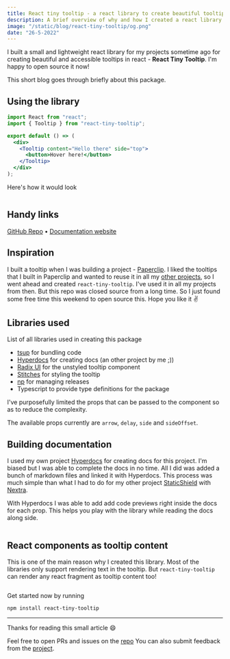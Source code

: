 ```yaml
---
title: React tiny tooltip - a react library to create beautiful tooltips
description: A brief overview of why and how I created a react library to simplify building tooltips
image: "/static/blog/react-tiny-tooltip/og.png"
date: "26-5-2022"
---
```


I built a small and lightweight react library for my projects sometime ago for creating beautiful and accessible tooltips in react - **React
Tiny Tooltip**. I'm happy to open source it now!

This short blog goes through briefly about this package.

## Using the library

```jsx
import React from "react";
import { Tooltip } from "react-tiny-tooltip";

export default () => (
  <div>
    <Tooltip content="Hello there" side="top">
      <button>Hover here!</button>
    </Tooltip>
  </div>
);
```

Here's how it would look

<img s="/static/blog/react-tiny-tooltip/tooltip.png" a="tooltip" d="645x360" />

## Handy links

[GitHub Repo](https://github.com/lalit2005/react-tiny-tooltip) &bull; [Documentation website](https://hyperdocs.netlify.app/rtt)

## Inspiration

I built a tooltip when I was building a project - [Paperclip](https://usepaperclip.now.sh). I liked the tooltips that I built in Paperclip and wanted to reuse it in all my [other projects](/projects), so I went ahead and created `react-tiny-tooltip`. I've used it in all my projects from then. But this repo was closed source from a long time. So I just found some free time this weekend to open source this. Hope you like it ✌️

## Libraries used

List of all libraries used in creating this package

- [tsup](https://npm.im/tsup) for bundling code
- [Hyperdocs](https://hyperdocs.netlify.app/rtt) for creating docs (an other project by me ;))
- [Radix UI](https://radix-ui.com) for the unstyled tooltip component
- [Stitches](https://stitches.dev) for styling the tooltip
- [np](https://github.com/sindresorhus/np) for managing releases
- Typescript to provide type definitions for the package

I've purposefully limited the props that can be passed to the component so as to reduce the complexity.

The available props currently are `arrow`, `delay`, `side` and `sideOffset`.

## Building documentation

I used my own project [Hyperdocs](https://hyperdocs.netlify.app) for creating docs for this project. I'm biased but I was able to complete the docs in no time. All I did was added a bunch of markdown files and linked it with Hyperdocs. This process was much simple than what I had to do for my other project [StaticShield](https://staticshield.vercel.app) with [Nextra](https://nextra.vercel.app).

With Hyperdocs I was able to add add code previews right inside the docs for each prop. This helps you play with the library while reading the docs along side.

<img
  s="/static/blog/react-tiny-tooltip/docs.png"
  a="React tiny tooltip docs"
  d="785x420"
/>

## React components as tooltip content

This is one of the main reason why I created this library. Most of the libraries only support rendering text in the tooltip. But `react-tiny-tooltip` can render any react fragment as tooltip content too!

<img
  s="/static/blog/react-tiny-tooltip/playground.png"
  a="React components in tooltip content"
  d="780x350"
/>

Get started now by running

```bash
npm install react-tiny-tooltip
```

---

Thanks for reading this small article 😄

Feel free to open PRs and issues on the [repo](https://github.com/lalit2005/react-tiny-tooltip)
You can also submit feedback from the [project](https://hyperdocs.netlify.app/rtt/docs).
